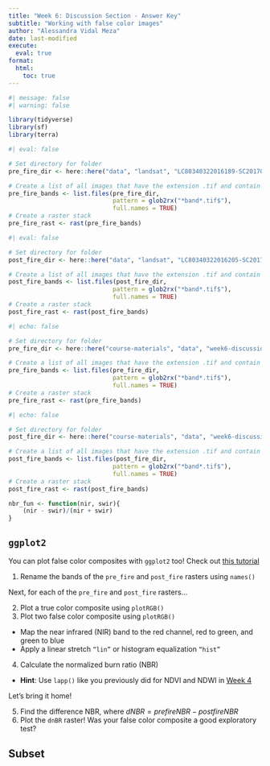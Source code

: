 ```yaml
---
title: "Week 6: Discussion Section - Answer Key"
subtitle: "Working with false color images"
author: "Alessandra Vidal Meza"
date: last-modified
execute: 
  eval: true
format:
  html:
    toc: true
---
```


```r
#| message: false
#| warning: false

library(tidyverse)
library(sf)
library(terra)
```

```r
#| eval: false

# Set directory for folder
pre_fire_dir <- here::here("data", "landsat", "LC80340322016189-SC20170128091153", "crop")

# Create a list of all images that have the extension .tif and contain the word band
pre_fire_bands <- list.files(pre_fire_dir,
                             pattern = glob2rx("*band*.tif$"),
                             full.names = TRUE)
# Create a raster stack
pre_fire_rast <- rast(pre_fire_bands)
```

```r
#| eval: false

# Set directory for folder
post_fire_dir <- here::here("data", "landsat", "LC80340322016205-SC20170127160728", "crop")

# Create a list of all images that have the extension .tif and contain the word band
post_fire_bands <- list.files(post_fire_dir,
                             pattern = glob2rx("*band*.tif$"),
                             full.names = TRUE)
# Create a raster stack
post_fire_rast <- rast(post_fire_bands)
```

```r
#| echo: false

# Set directory for folder
pre_fire_dir <- here::here("course-materials", "data", "week6-discussion", "landsat", "LC80340322016189-SC20170128091153", "crop")

# Create a list of all images that have the extension .tif and contain the word band
pre_fire_bands <- list.files(pre_fire_dir,
                             pattern = glob2rx("*band*.tif$"),
                             full.names = TRUE)
# Create a raster stack
pre_fire_rast <- rast(pre_fire_bands)
```

```r
#| echo: false

# Set directory for folder
post_fire_dir <- here::here("course-materials", "data", "week6-discussion", "landsat", "LC80340322016205-SC20170127160728", "crop")

# Create a list of all images that have the extension .tif and contain the word band
post_fire_bands <- list.files(post_fire_dir,
                             pattern = glob2rx("*band*.tif$"),
                             full.names = TRUE)
# Create a raster stack
post_fire_rast <- rast(post_fire_bands)
```

```r
nbr_fun <- function(nir, swir){
    (nir - swir)/(nir + swir)
}
```

:::{.callout-tip icon=true}
# `ggplot2`

You can plot false color composites with `ggplot2` too! Check out [this tutorial](https://shekeine.github.io/visualization/2014/09/27/sfcc_rgb_in_R)
:::

1. Rename the bands of the `pre_fire` and `post_fire` rasters using `names()`

Next, for each of the `pre_fire` and `post_fire` rasters...

2. Plot a true color composite using `plotRGB()` 
3. Plot two false color composite using `plotRGB()`
  - Map the near infrared (NIR) band to the red channel, red to green, and green to blue
  - Apply a linear stretch `“lin”` or histogram equalization `“hist”`
4. Calculate the normalized burn ratio (NBR)
  - **Hint**: Use `lapp()` like you previously did for NDVI and NDWI in [Week 4](https://eds-223-geospatial.github.io/course-materials/discussions/answer-keys/week4-discussion-answerKey.html#find-correlation-between-ndwi-and-ndvi)

Let's bring it home!

5. Find the difference NBR, where $dNBR = prefireNBR - postfireNBR$
6. Plot the `dnBR` raster! Was your false color composite a good exploratory test?

## Subset 

